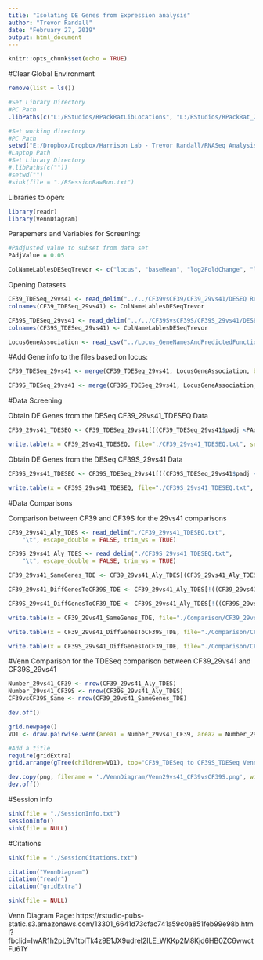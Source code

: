 ```yaml
---
title: "Isolating DE Genes from Expression analysis"
author: "Trevor Randall"
date: "February 27, 2019"
output: html_document
---
```


```r
knitr::opts_chunk$set(echo = TRUE)
```


#Clear Global Environment
```r
remove(list = ls())
```


```r
#Set Library Directory
#PC Path
.libPaths(c("L:/RStudios/RPackRatLibLocations", "L:/RStudios/RPackRat_2019_04_DESEQLibs"))

#Set working directory
#PC Path
setwd("E:/Dropbox/Dropbox/Harrison Lab - Trevor Randall/RNASeq Analysis/RNASeqAnlyPkrat_2020_03/Analysis Temp X vs X/29vs41")
#Laptop Path
#Set Library Directory
#.libPaths(c(""))
#setwd("")
#sink(file = "./RSessionRawRun.txt") 
```


Libraries to open:
```r
library(readr)
library(VennDiagram)
```

Parapemers and Variables for Screening:
```r
#PAdjusted value to subset from data set
PAdjValue = 0.05

ColNameLablesDESeqTrevor <- c("locus", "baseMean", "log2FoldChange", "lfcSE", "stat", "pvalue", "padj")
```

Opening Datasets

```r
CF39_TDESeq_29vs41 <- read_delim("../../CF39vsCF39/CF39_29vs41/DESEQ Results/DESeqNew_results.txt", "\t", escape_double = FALSE, trim_ws = TRUE)
colnames(CF39_TDESeq_29vs41) <- ColNameLablesDESeqTrevor

CF39S_TDESeq_29vs41 <- read_delim("../../CF39SvsCF39S/CF39S_29vs41/DESEQ Results/DESeqNew_results.txt", "\t", escape_double = FALSE, trim_ws = TRUE)
colnames(CF39S_TDESeq_29vs41) <- ColNameLablesDESeqTrevor

LocusGeneAssociation <- read_csv("../Locus_GeneNamesAndPredictedFunction.csv")
```

#Add Gene info to the files based on locus:
```r
CF39_TDESeq_29vs41 <- merge(CF39_TDESeq_29vs41, LocusGeneAssociation, by = "locus")

CF39S_TDESeq_29vs41 <- merge(CF39S_TDESeq_29vs41, LocusGeneAssociation, by = "locus")

```

#Data Screening

Obtain DE Genes from the DESeq CF39_29vs41_TDESEQ Data

```r
CF39_29vs41_TDESEQ <- CF39_TDESeq_29vs41[((CF39_TDESeq_29vs41$padj <PAdjValue)& (!is.na(CF39_TDESeq_29vs41$padj))), ]

write.table(x = CF39_29vs41_TDESEQ, file="./CF39_29vs41_TDESEQ.txt", sep="\t", row.names=FALSE, col.names=colnames(CF39_29vs41_TDESEQ), quote=F)
```

Obtain DE Genes from the DESeq CF39S_29vs41 Data

```r
CF39S_29vs41_TDESEQ <- CF39S_TDESeq_29vs41[((CF39S_TDESeq_29vs41$padj <PAdjValue)& (!is.na(CF39S_TDESeq_29vs41$padj))), ]

write.table(x = CF39S_29vs41_TDESEQ, file="./CF39S_29vs41_TDESEQ.txt", sep="\t", row.names=FALSE, col.names=colnames(CF39S_29vs41_TDESEQ), quote=F)
```

#Data Comparisons

Comparison between CF39 and CF39S for the 29vs41 comparisons

```r
CF39_29vs41_Aly_TDES <- read_delim("./CF39_29vs41_TDESEQ.txt", 
    "\t", escape_double = FALSE, trim_ws = TRUE)

CF39S_29vs41_Aly_TDES <- read_delim("./CF39S_29vs41_TDESEQ.txt", 
    "\t", escape_double = FALSE, trim_ws = TRUE)

CF39_29vs41_SameGenes_TDE <- CF39_29vs41_Aly_TDES[(CF39_29vs41_Aly_TDES$locus %in% CF39S_29vs41_Aly_TDES$locus), ]

CF39_29vs41_DiffGenesToCF39S_TDE <- CF39_29vs41_Aly_TDES[!((CF39_29vs41_Aly_TDES$locus %in% CF39S_29vs41_Aly_TDES$locus)& (!is.na(CF39_29vs41_Aly_TDES$padj))), ]

CF39S_29vs41_DiffGenesToCF39_TDE <- CF39S_29vs41_Aly_TDES[!((CF39S_29vs41_Aly_TDES$locus %in% CF39_29vs41_Aly_TDES$locus)& (!is.na(CF39S_29vs41_Aly_TDES$padj))),]

write.table(x = CF39_29vs41_SameGenes_TDE, file="./Comparison/CF39_29vs41_SameGenes_TDE.txt", sep="\t", row.names=FALSE, col.names=colnames(CF39_29vs41_SameGenes_TDE), quote=F)

write.table(x = CF39_29vs41_DiffGenesToCF39S_TDE, file="./Comparison/CF39_29vs41_DiffGenesToCF39S_TDE.txt", sep="\t", row.names=FALSE, col.names=colnames(CF39_29vs41_DiffGenesToCF39S_TDE), quote=F)

write.table(x = CF39S_29vs41_DiffGenesToCF39_TDE, file="./Comparison/CF39S_29vs41_DiffGenesToCF39_TDE.txt", sep="\t", row.names=FALSE, col.names=colnames(CF39S_29vs41_DiffGenesToCF39_TDE), quote=F)

```

#Venn Comparison for the TDESeq comparison between CF39_29vs41 and CF39S_29vs41
```r
Number_29vs41_CF39 <- nrow(CF39_29vs41_Aly_TDES)
Number_29vs41_CF39S <- nrow(CF39S_29vs41_Aly_TDES)
CF39vsCF39S_Same <- nrow(CF39_29vs41_SameGenes_TDE)
```

```r
dev.off()

grid.newpage()
VD1 <- draw.pairwise.venn(area1 = Number_29vs41_CF39, area2 = Number_29vs41_CF39S,cross.area = CF39vsCF39S_Same, category = c("29vs41_CF39", "29vs41_CF39S"), lty = rep("blank", 2), fill = c("light blue", "pink"), alpha = rep(0.5, 2), cat.pos = c(-160, 160), cat.dist = rep(0.05, 2))

#Add a title
require(gridExtra)
grid.arrange(gTree(children=VD1), top="CF39_TDESeq to CF39S_TDESeq VennDiagram 29vs41")

dev.copy(png, filename = './VennDiagram/Venn29vs41_CF39vsCF39S.png', width=8, height=8, units="in",res=300)
dev.off()
```


#Session Info
```r
sink(file = "./SessionInfo.txt")
sessionInfo()
sink(file = NULL)
```


#Citations
```r
sink(file = "./SessionCitations.txt")

citation("VennDiagram")
citation("readr")
citation("gridExtra")

sink(file = NULL)
```

Venn Diagram Page: https://rstudio-pubs-static.s3.amazonaws.com/13301_6641d73cfac741a59c0a851feb99e98b.html?fbclid=IwAR1h2pL9V1tblTk4z9E1JX9udrel2ILE_WKKp2M8Kjd6HB0ZC6wwctFu61Y
